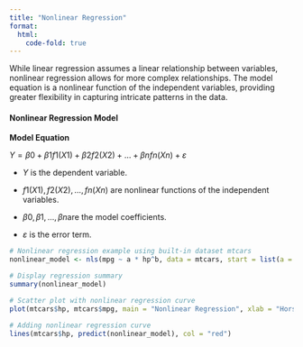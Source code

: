 ```yaml
---
title: "Nonlinear Regression"
format: 
  html:
    code-fold: true
---
```


While linear regression assumes a linear relationship between variables, nonlinear regression allows for more complex relationships. The model equation is a nonlinear function of the independent variables, providing greater flexibility in capturing intricate patterns in the data.

#### **Nonlinear Regression Model**

**Model Equation**

$Y=β0​+β1​f1​(X1​)+β2​f2​(X2​)+…+βn​fn​(Xn​)+ε$

-   $Y$ is the dependent variable.

-   $f1​(X1​),f2​(X2​),…,fn​(Xn​)$ are nonlinear functions of the independent variables.

-   $β0​,β1​,…,βn​$ are the model coefficients.

-   $ε$ is the error term.

```r
# Nonlinear regression example using built-in dataset mtcars
nonlinear_model <- nls(mpg ~ a * hp^b, data = mtcars, start = list(a = 1, b = 1))  # Nonlinear model: a * hp^b

# Display regression summary
summary(nonlinear_model)

# Scatter plot with nonlinear regression curve
plot(mtcars$hp, mtcars$mpg, main = "Nonlinear Regression", xlab = "Horsepower", ylab = "Miles Per Gallon")

# Adding nonlinear regression curve
lines(mtcars$hp, predict(nonlinear_model), col = "red")

```

## 
